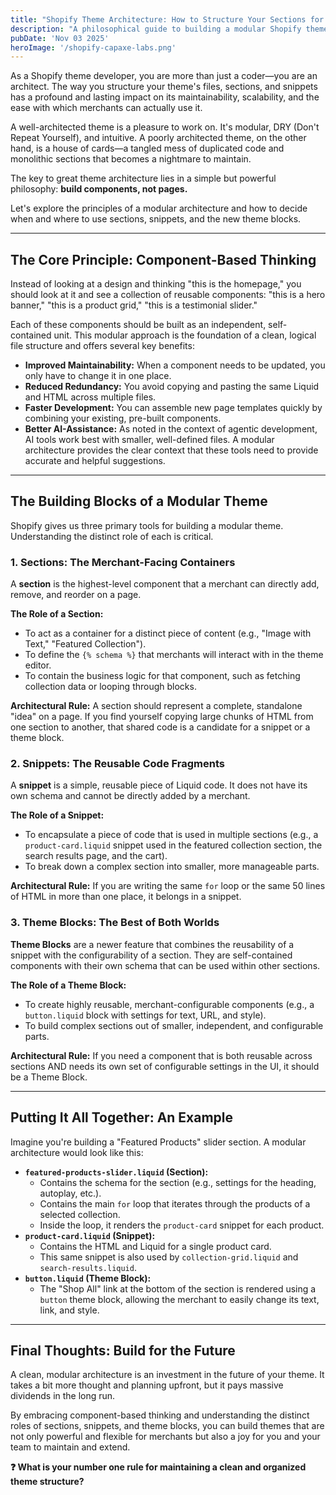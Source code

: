 ```yaml
---
title: "Shopify Theme Architecture: How to Structure Your Sections for Maximum Reusability"
description: "A philosophical guide to building a modular Shopify theme, focusing on how to break down designs into reusable sections, snippets, and blocks to improve maintainability."
pubDate: 'Nov 03 2025'
heroImage: '/shopify-capaxe-labs.png'
---
```


As a Shopify theme developer, you are more than just a coder—you are an architect. The way you structure your theme's files, sections, and snippets has a profound and lasting impact on its maintainability, scalability, and the ease with which merchants can actually use it.

A well-architected theme is a pleasure to work on. It's modular, DRY (Don't Repeat Yourself), and intuitive. A poorly architected theme, on the other hand, is a house of cards—a tangled mess of duplicated code and monolithic sections that becomes a nightmare to maintain.

The key to great theme architecture lies in a simple but powerful philosophy: **build components, not pages.**

Let's explore the principles of a modular architecture and how to decide when and where to use sections, snippets, and the new theme blocks.

---

## **The Core Principle: Component-Based Thinking**

Instead of looking at a design and thinking "this is the homepage," you should look at it and see a collection of reusable components: "this is a hero banner," "this is a product grid," "this is a testimonial slider."

Each of these components should be built as an independent, self-contained unit. This modular approach is the foundation of a clean, logical file structure and offers several key benefits:

-   **Improved Maintainability:** When a component needs to be updated, you only have to change it in one place.
-   **Reduced Redundancy:** You avoid copying and pasting the same Liquid and HTML across multiple files.
-   **Faster Development:** You can assemble new page templates quickly by combining your existing, pre-built components.
-   **Better AI-Assistance:** As noted in the context of agentic development, AI tools work best with smaller, well-defined files. A modular architecture provides the clear context that these tools need to provide accurate and helpful suggestions.

---

## **The Building Blocks of a Modular Theme**

Shopify gives us three primary tools for building a modular theme. Understanding the distinct role of each is critical.

### **1. Sections: The Merchant-Facing Containers**

A **section** is the highest-level component that a merchant can directly add, remove, and reorder on a page.

**The Role of a Section:**
-   To act as a container for a distinct piece of content (e.g., "Image with Text," "Featured Collection").
-   To define the `{% schema %}` that merchants will interact with in the theme editor.
-   To contain the business logic for that component, such as fetching collection data or looping through blocks.

**Architectural Rule:** A section should represent a complete, standalone "idea" on a page. If you find yourself copying large chunks of HTML from one section to another, that shared code is a candidate for a snippet or a theme block.

### **2. Snippets: The Reusable Code Fragments**

A **snippet** is a simple, reusable piece of Liquid code. It does not have its own schema and cannot be directly added by a merchant.

**The Role of a Snippet:**
-   To encapsulate a piece of code that is used in multiple sections (e.g., a `product-card.liquid` snippet used in the featured collection section, the search results page, and the cart).
-   To break down a complex section into smaller, more manageable parts.

**Architectural Rule:** If you are writing the same `for` loop or the same 50 lines of HTML in more than one place, it belongs in a snippet.

### **3. Theme Blocks: The Best of Both Worlds**

**Theme Blocks** are a newer feature that combines the reusability of a snippet with the configurability of a section. They are self-contained components with their own schema that can be used within other sections.

**The Role of a Theme Block:**
-   To create highly reusable, merchant-configurable components (e.g., a `button.liquid` block with settings for text, URL, and style).
-   To build complex sections out of smaller, independent, and configurable parts.

**Architectural Rule:** If you need a component that is both reusable across sections AND needs its own set of configurable settings in the UI, it should be a Theme Block.

---

## **Putting It All Together: An Example**

Imagine you're building a "Featured Products" slider section. A modular architecture would look like this:

-   **`featured-products-slider.liquid` (Section):**
    -   Contains the schema for the section (e.g., settings for the heading, autoplay, etc.).
    -   Contains the main `for` loop that iterates through the products of a selected collection.
    -   Inside the loop, it renders the `product-card` snippet for each product.
-   **`product-card.liquid` (Snippet):**
    -   Contains the HTML and Liquid for a single product card.
    -   This same snippet is also used by `collection-grid.liquid` and `search-results.liquid`.
-   **`button.liquid` (Theme Block):**
    -   The "Shop All" link at the bottom of the section is rendered using a `button` theme block, allowing the merchant to easily change its text, link, and style.

---

## **Final Thoughts: Build for the Future**

A clean, modular architecture is an investment in the future of your theme. It takes a bit more thought and planning upfront, but it pays massive dividends in the long run.

By embracing component-based thinking and understanding the distinct roles of sections, snippets, and theme blocks, you can build themes that are not only powerful and flexible for merchants but also a joy for you and your team to maintain and extend.

**❓ What is your number one rule for maintaining a clean and organized theme structure?**
